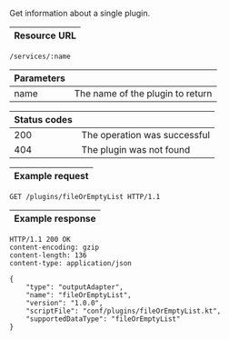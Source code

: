 Get information about a single <DocsLink href="#plugin-overview">plugin</DocsLink>.

| Resource URL |
| ------------ |

```http
/services/:name
```

| Parameters |                                    |
| ---------- | ---------------------------------- |
| name       | The name of the plugin to return   |

| Status codes |                              |
| ------------ | ---------------------------- |
| 200          | The operation was successful |
| 404          | The plugin was not found     |

| Example request |
| --------------- |

```http
GET /plugins/fileOrEmptyList HTTP/1.1
```

| Example response |
| ---------------- |

```http
HTTP/1.1 200 OK
content-encoding: gzip
content-length: 136
content-type: application/json

{
    "type": "outputAdapter",
    "name": "fileOrEmptyList",
    "version": "1.0.0",
    "scriptFile": "conf/plugins/fileOrEmptyList.kt",
    "supportedDataType": "fileOrEmptyList"
}
```
